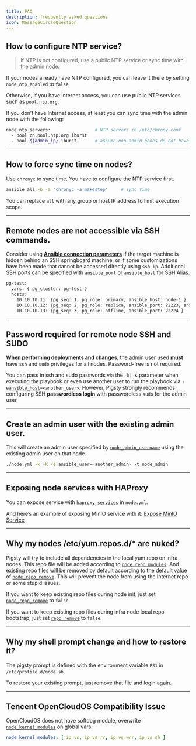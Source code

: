 ```yaml
---
title: FAQ
description: frequently asked questions
icon: MessageCircleQuestion
---
```



## How to configure NTP service?

> If NTP is not configured, use a public NTP service or sync time with the admin node.

If your nodes already have NTP configured, you can leave it there by setting `node_ntp_enabled` to `false`.

Otherwise, if you have Internet access, you can use public NTP services such as `pool.ntp.org`.

If you don’t have Internet access, at least you can sync time with the admin node with the following:

```bash
node_ntp_servers:                 # NTP servers in /etc/chrony.conf
  - pool cn.pool.ntp.org iburst
  - pool ${admin_ip} iburst       # assume non-admin nodes do not have internet access
```

------

## How to force sync time on nodes?

Use `chronyc` to sync time. You have to configure the NTP service first.

```bash
ansible all -b -a 'chronyc -a makestep'     # sync time
```

You can replace `all` with any group or host IP address to limit execution scope.

------

## Remote nodes are not accessible via SSH commands.

Consider using [**Ansible connection parameters**](https://docs.ansible.com/ansible/latest/inventory_guide/connection_details.html) if the target machine is hidden behind an SSH springboard machine, or if some customizations have been made that cannot be accessed directly using `ssh ip`. Additional SSH ports can be specified with `ansible_port` or `ansible_host` for SSH Alias.

```bash
pg-test:
  vars: { pg_cluster: pg-test }
  hosts:
    10.10.10.11: {pg_seq: 1, pg_role: primary, ansible_host: node-1 }
    10.10.10.12: {pg_seq: 2, pg_role: replica, ansible_port: 22223, ansible_user: admin }
    10.10.10.13: {pg_seq: 3, pg_role: offline, ansible_port: 22224 }
```

------

## Password required for remote node SSH and SUDO

**When performing deployments and changes**, the admin user used **must** have `ssh` and `sudo` privileges for all nodes. Password-free is not required.

You can pass in ssh and sudo passwords via the `-k|-K` parameter when executing the playbook or even use another user to run the playbook via `-e`[`ansible_host`](/prepare/admin#using-alias)`=<another_user>`. However, Pigsty strongly recommends configuring SSH **passwordless login** with passwordless `sudo` for the admin user.

------

## Create an admin user with the existing admin user.

This will create an admin user specified by [`node_admin_username`](/node/param#node_admin_username) using the existing admin user on that node.

```bash
./node.yml -k -K -e ansible_user=<another_admin> -t node_admin
```

------

## Exposing node services with HAProxy

You can expose service with [`haproxy_services`](/node/param#haproxy_services) in `node.yml`.

And here’s an example of exposing MinIO service with it: [Expose MinIO Service](/minio/config#expose-service)

------

## Why my nodes /etc/yum.repos.d/* are nuked?

Pigsty will try to include all dependencies in the local yum repo on infra nodes. This repo file will be added according to [`node_repo_modules`](/node/param#node_repo_modules). And existing repo files will be removed by default according to the default value of [`node_repo_remove`](/node/param#node_repo_remove). This will prevent the node from using the Internet repo or some stupid issues.

If you want to keep existing repo files during node init, just set [`node_repo_remove`](/node/param#node_repo_remove) to `false`.

If you want to keep existing repo files during infra node local repo bootstrap, just set [`repo_remove`](/infra/param#repo_remove) to `false`.

------

## Why my shell prompt change and how to restore it?

The pigsty prompt is defined with the environment variable `PS1` in `/etc/profile.d/node.sh`.

To restore your existing prompt, just remove that file and login again.

------

## Tencent OpenCloudOS Compatibility Issue

OpenCloudOS does not have softdog module, overwrite [`node_kernel_modules`](/node/param#node_kernel_modules) on global vars:

```yaml
node_kernel_modules: [ ip_vs, ip_vs_rr, ip_vs_wrr, ip_vs_sh ]
```